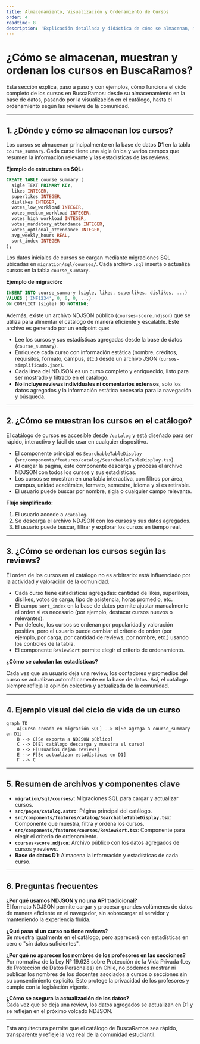 ```yaml
---
title: Almacenamiento, Visualización y Ordenamiento de Cursos
order: 4
readtime: 8
description: 'Explicación detallada y didáctica de cómo se almacenan, muestran y ordenan los cursos en BuscaRamos, y cómo las reviews influyen en el catálogo.'
---
```


# ¿Cómo se almacenan, muestran y ordenan los cursos en BuscaRamos?

Esta sección explica, paso a paso y con ejemplos, cómo funciona el ciclo completo de los cursos en BuscaRamos: desde su almacenamiento en la base de datos, pasando por la visualización en el catálogo, hasta el ordenamiento según las reviews de la comunidad.

---

## 1. ¿Dónde y cómo se almacenan los cursos?

Los cursos se almacenan principalmente en la base de datos **D1** en la tabla `course_summary`. Cada curso tiene una sigla única y varios campos que resumen la información relevante y las estadísticas de las reviews.

**Ejemplo de estructura en SQL:**

```sql
CREATE TABLE course_summary (
  sigle TEXT PRIMARY KEY,
  likes INTEGER,
  superlikes INTEGER,
  dislikes INTEGER,
  votes_low_workload INTEGER,
  votes_medium_workload INTEGER,
  votes_high_workload INTEGER,
  votes_mandatory_attendance INTEGER,
  votes_optional_attendance INTEGER,
  avg_weekly_hours REAL,
  sort_index INTEGER
);
```

Los datos iniciales de cursos se cargan mediante migraciones SQL ubicadas en `migration/sql/courses/`. Cada archivo `.sql` inserta o actualiza cursos en la tabla `course_summary`.

**Ejemplo de migración:**

```sql
INSERT INTO course_summary (sigle, likes, superlikes, dislikes, ...)
VALUES ('INF1234', 0, 0, 0, ...)
ON CONFLICT (sigle) DO NOTHING;
```

Además, existe un archivo NDJSON público (`courses-score.ndjson`) que se utiliza para alimentar el catálogo de manera eficiente y escalable. Este archivo es generado por un endpoint que:

- Lee los cursos y sus estadísticas agregadas desde la base de datos (`course_summary`).
- Enriquece cada curso con información estática (nombre, créditos, requisitos, formato, campus, etc.) desde un archivo JSON (`cursos-simplificado.json`).
- Cada línea del NDJSON es un curso completo y enriquecido, listo para ser mostrado y filtrado en el catálogo.
- **No incluye reviews individuales ni comentarios extensos**, solo los datos agregados y la información estática necesaria para la navegación y búsqueda.

---

## 2. ¿Cómo se muestran los cursos en el catálogo?

El catálogo de cursos es accesible desde `/catalog` y está diseñado para ser rápido, interactivo y fácil de usar en cualquier dispositivo.

- El componente principal es `SearchableTableDisplay` (`src/components/features/catalog/SearchableTableDisplay.tsx`).
- Al cargar la página, este componente descarga y procesa el archivo NDJSON con todos los cursos y sus estadísticas.
- Los cursos se muestran en una tabla interactiva, con filtros por área, campus, unidad académica, formato, semestre, idioma y si es retirable.
- El usuario puede buscar por nombre, sigla o cualquier campo relevante.

**Flujo simplificado:**

1. El usuario accede a `/catalog`.
2. Se descarga el archivo NDJSON con los cursos y sus datos agregados.
3. El usuario puede buscar, filtrar y explorar los cursos en tiempo real.

---

## 3. ¿Cómo se ordenan los cursos según las reviews?

El orden de los cursos en el catálogo no es arbitrario: está influenciado por la actividad y valoración de la comunidad.

- Cada curso tiene estadísticas agregadas: cantidad de likes, superlikes, dislikes, votos de carga, tipo de asistencia, horas promedio, etc.
- El campo `sort_index` en la base de datos permite ajustar manualmente el orden si es necesario (por ejemplo, destacar cursos nuevos o relevantes).
- Por defecto, los cursos se ordenan por popularidad y valoración positiva, pero el usuario puede cambiar el criterio de orden (por ejemplo, por carga, por cantidad de reviews, por nombre, etc.) usando los controles de la tabla.
- El componente `ReviewSort` permite elegir el criterio de ordenamiento.

**¿Cómo se calculan las estadísticas?**

Cada vez que un usuario deja una review, los contadores y promedios del curso se actualizan automáticamente en la base de datos. Así, el catálogo siempre refleja la opinión colectiva y actualizada de la comunidad.

---

## 4. Ejemplo visual del ciclo de vida de un curso

```mermaid
graph TD
    A[Curso creado en migración SQL] --> B[Se agrega a course_summary en D1]
    B --> C[Se exporta a NDJSON público]
    C --> D[El catálogo descarga y muestra el curso]
    D --> E[Usuarios dejan reviews]
    E --> F[Se actualizan estadísticas en D1]
    F --> C
```

---

## 5. Resumen de archivos y componentes clave

- **`migration/sql/courses/`**: Migraciones SQL para cargar y actualizar cursos.
- **`src/pages/catalog.astro`**: Página principal del catálogo.
- **`src/components/features/catalog/SearchableTableDisplay.tsx`**: Componente que muestra, filtra y ordena los cursos.
- **`src/components/features/courses/ReviewSort.tsx`**: Componente para elegir el criterio de ordenamiento.
- **`courses-score.ndjson`**: Archivo público con los datos agregados de cursos y reviews.
- **Base de datos D1**: Almacena la información y estadísticas de cada curso.

---

## 6. Preguntas frecuentes

**¿Por qué usamos NDJSON y no una API tradicional?**  
El formato NDJSON permite cargar y procesar grandes volúmenes de datos de manera eficiente en el navegador, sin sobrecargar el servidor y manteniendo la experiencia fluida.

**¿Qué pasa si un curso no tiene reviews?**  
Se muestra igualmente en el catálogo, pero aparecerá con estadísticas en cero o "sin datos suficientes".

**¿Por qué no aparecen los nombres de los profesores en las secciones?**  
Por normativa de la Ley N° 19.628 sobre Protección de la Vida Privada (Ley de Protección de Datos Personales) en Chile, no podemos mostrar ni publicar los nombres de los docentes asociados a cursos o secciones sin su consentimiento explícito. Esto protege la privacidad de los profesores y cumple con la legislación vigente.

**¿Cómo se asegura la actualización de los datos?**  
Cada vez que se deja una review, los datos agregados se actualizan en D1 y se reflejan en el próximo volcado NDJSON.

---

Esta arquitectura permite que el catálogo de BuscaRamos sea rápido, transparente y refleje la voz real de la comunidad estudiantil.
